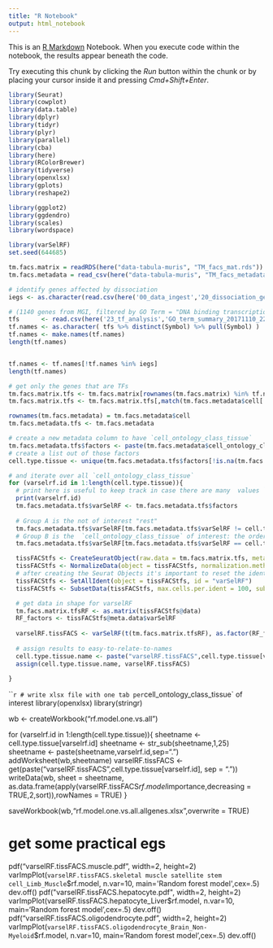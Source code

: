 ```yaml
---
title: "R Notebook"
output: html_notebook
---
```


This is an [R Markdown](http://rmarkdown.rstudio.com) Notebook. When you execute code within the notebook, the results appear beneath the code. 

Try executing this chunk by clicking the *Run* button within the chunk or by placing your cursor inside it and pressing *Cmd+Shift+Enter*. 

```r
library(Seurat)
library(cowplot)
library(data.table)
library(dplyr)
library(tidyr)
library(plyr)
library(parallel)
library(cba)
library(here)
library(RColorBrewer)
library(tidyverse)
library(openxlsx)
library(gplots)
library(reshape2)

library(ggplot2)
library(ggdendro)
library(scales)
library(wordspace)

library(varSelRF)
set.seed(644685)

```

```r

tm.facs.matrix = readRDS(here("data-tabula-muris", "TM_facs_mat.rds"))
tm.facs.metadata = read_csv(here("data-tabula-muris", "TM_facs_metadata.csv"))

```

```r
# identify genes affected by dissociation
iegs <- as.character(read.csv(here('00_data_ingest','20_dissociation_genes','genes_affected_by_dissociation_unix.csv'), header = T)[,1])
```


```r
# (1140 genes from MGI, filtered by GO Term = "DNA binding transcription factor activity", GO ID ?)
tfs      <- read.csv(here('23_tf_analysis','GO_term_summary_20171110_222852.csv'))
tf.names <- as.character( tfs %>% distinct(Symbol) %>% pull(Symbol) )
tf.names <- make.names(tf.names)
length(tf.names)


tf.names <- tf.names[!tf.names %in% iegs]
length(tf.names)
```


```r
# get only the genes that are TFs
tm.facs.matrix.tfs <- tm.facs.matrix[rownames(tm.facs.matrix) %in% tf.names,]
tm.facs.matrix.tfs <- tm.facs.matrix.tfs[,match(tm.facs.metadata$cell[!is.na(tm.facs.metadata$cell_ontology_class)],colnames(tm.facs.matrix))]

rownames(tm.facs.metadata) = tm.facs.metadata$cell
tm.facs.metadata.tfs <- tm.facs.metadata

# create a new metadata column to have `cell_ontology_class_tissue`
tm.facs.metadata.tfs$factors <- paste(tm.facs.metadata$cell_ontology_class, tm.facs.metadata$tissue, sep="_")
# create a list out of those factors
cell.type.tissue <- unique(tm.facs.metadata.tfs$factors[!is.na(tm.facs.metadata.tfs$cell_ontology_class)])

# and iterate over all `cell_ontology_class_tissue`
for (varselrf.id in 1:length(cell.type.tissue)){
  # print here is useful to keep track in case there are many  values `cell_ontology_class_tissue`
  print(varselrf.id)
  tm.facs.metadata.tfs$varSelRF <- tm.facs.metadata.tfs$factors
  
  # Group A is the not of interest "rest"
  tm.facs.metadata.tfs$varSelRF[tm.facs.metadata.tfs$varSelRF != cell.type.tissue[varselrf.id]] <- "A"
  # Group B is the  `cell_ontology_class_tissue` of interest: the order matters!
  tm.facs.metadata.tfs$varSelRF[tm.facs.metadata.tfs$varSelRF == cell.type.tissue[varselrf.id]] <- "B"

  tissFACStfs <- CreateSeuratObject(raw.data = tm.facs.matrix.tfs, meta.data = tm.facs.metadata.tfs)
  tissFACStfs <- NormalizeData(object = tissFACStfs, normalization.method = "LogNormalize", scale.factor = 10000)
  # after creating the Seurat Objects it's important to reset the idents
  tissFACStfs <- SetAllIdent(object = tissFACStfs, id = "varSelRF")
  tissFACStfs <- SubsetData(tissFACStfs, max.cells.per.ident = 100, subset.raw = T)

  # get data in shape for varselRF
  tm.facs.matrix.tfsRF <- as.matrix(tissFACStfs@data)
  RF_factors <- tissFACStfs@meta.data$varSelRF
  
  varselRF.tissFACS <- varSelRF(t(tm.facs.matrix.tfsRF), as.factor(RF_factors), c.sd = 1, mtryFactor = 1, ntree = 5000, ntreeIterat = 2000, vars.drop.num = NULL, vars.drop.frac = 0.2, whole.range = FALSE, recompute.var.imp = FALSE, verbose = TRUE, returnFirstForest = TRUE, fitted.rf = NULL, keep.forest = TRUE)
  
  # assign results to easy-to-relate-to-names
  cell.type.tissue.name <- paste("varselRF.tissFACS",cell.type.tissue[varselrf.id], sep = ".")
  assign(cell.type.tissue.name, varselRF.tissFACS)
  
}

```

```r

# write xlsx file with one tab per  `cell_ontology_class_tissue` of interest
library(openxlsx)
library(stringr)

wb <- createWorkbook("rf.model.one.vs.all")

for (varselrf.id in 1:length(cell.type.tissue)){
  sheetname <- cell.type.tissue[varselrf.id]
  sheetname <- str_sub(sheetname,1,25)
  sheetname <- paste(sheetname,varselrf.id,sep=".")
  addWorksheet(wb,sheetname)
  varselRF.tissFACS <- get(paste("varselRF.tissFACS",cell.type.tissue[varselrf.id], sep = "."))
  writeData(wb, sheet = sheetname, as.data.frame(apply(varselRF.tissFACS$rf.model$importance,decreasing = TRUE,2,sort)),rowNames = TRUE)
}

saveWorkbook(wb,"rf.model.one.vs.all.allgenes.xlsx",overwrite = TRUE)


# get some practical egs
pdf("varselRF.tissFACS.muscle.pdf", width=2, height=2)
varImpPlot(`varselRF.tissFACS.skeletal muscle satellite stem cell_Limb_Muscle`$rf.model, n.var=10, main='Random forest model',cex=.5)
dev.off()
pdf("varselRF.tissFACS.hepatocyte.pdf", width=2, height=2)
varImpPlot(varselRF.tissFACS.hepatocyte_Liver$rf.model, n.var=10, main='Random forest model',cex=.5)
dev.off()
pdf("varselRF.tissFACS.oligodendrocyte.pdf", width=2, height=2)
varImpPlot(`varselRF.tissFACS.oligodendrocyte_Brain_Non-Myeloid`$rf.model, n.var=10, main='Random forest model',cex=.5)
dev.off()

